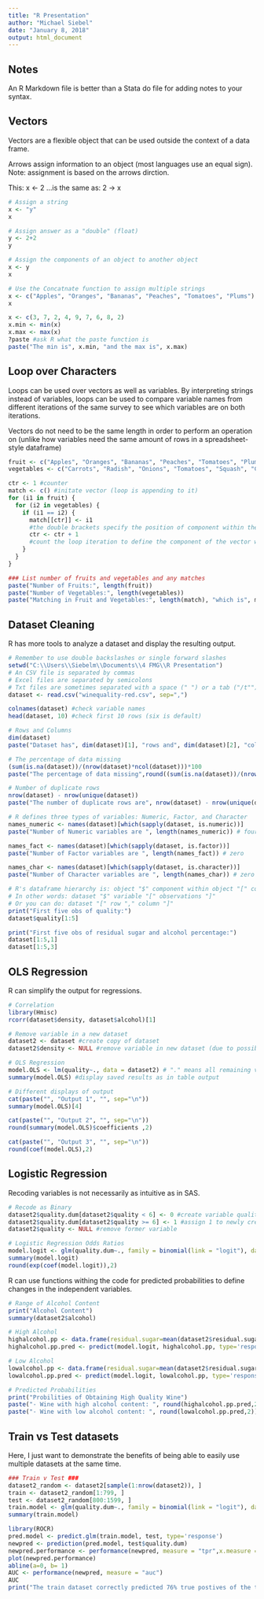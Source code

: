 ---
title: "R Presentation"
author: "Michael Siebel"
date: "January 8, 2018"
output: html_document
---


## Notes

An R Markdown file is better than a Stata do file for adding notes to your syntax.

## Vectors

Vectors are a flexible object that can be used outside the context of a data frame.

Arrows assign information to an object (most languages use an equal sign).  Note: assignment is based on the arrows dirction.

This:
x <- 2
...is the same as:
2 -> x

```{r, echo=TRUE, warning=FALSE, message=FALSE}
# Assign a string
x <- "y"
x

# Assign answer as a "double" (float)
y <- 2+2
y

# Assign the components of an object to another object
x <- y
x

# Use the Concatnate function to assign multiple strings
x <- c("Apples", "Oranges", "Bananas", "Peaches", "Tomatoes", "Plums")
x

x <- c(3, 7, 2, 4, 9, 7, 6, 8, 2)
x.min <- min(x)
x.max <- max(x)
?paste #ask R what the paste function is
paste("The min is", x.min, "and the max is", x.max)

```

## Loop over Characters

Loops can be used over vectors as well as variables.  By interpreting strings instead of variables, loops can be used to compare variable names from different iterations of the same survey to see which variables are on both iterations.

Vectors do not need to be the same length in order to perform an operation on (unlike how variables need the same amount of rows in a spreadsheet-style dataframe)

```{r, echo=TRUE, warning=FALSE, message=FALSE}
fruit <- c("Apples", "Oranges", "Bananas", "Peaches", "Tomatoes", "Plums")
vegetables <- c("Carrots", "Radish", "Onions", "Tomatoes", "Squash", "Cabbage", "Seaweed")

ctr <- 1 #counter
match <- c() #initate vector (loop is appending to it)
for (i1 in fruit) {
  for (i2 in vegetables) {
    if (i1 == i2) {
      match[[ctr]] <- i1 
      #the double brackets specify the position of component within the vector as opposed to the component itself
      ctr <- ctr + 1
      #count the loop iteration to define the component of the vector we will append to
    }
  }
}

### List number of fruits and vegetables and any matches
paste("Number of Fruits:", length(fruit))
paste("Number of Vegetables:", length(vegetables))
paste("Matching in Fruit and Vegetables:", length(match), "which is", match)

```

## Dataset Cleaning

R has more tools to analyze a dataset and display the resulting output.

```{r, echo=TRUE, warning=FALSE, message=FALSE}
# Remember to use double backslashes or single forward slashes
setwd("C:\\Users\\Siebelm\\Documents\\4 FMG\\R Presentation")
# An CSV file is separated by commas
# Excel files are separated by semicolons
# Txt files are sometimes separated with a space (" ") or a tab ("/t"")
dataset <- read.csv("winequality-red.csv", sep=",")

colnames(dataset) #check variable names
head(dataset, 10) #check first 10 rows (six is default)

```
```{r, echo=TRUE, warning=FALSE, message=FALSE}
# Rows and Columns
dim(dataset)
paste("Dataset has", dim(dataset)[1], "rows and", dim(dataset)[2], "columns.")

```
```{r, echo=TRUE, warning=FALSE, message=FALSE}
# The percentage of data missing
(sum(is.na(dataset))/(nrow(dataset)*ncol(dataset)))*100
paste("The percentage of data missing",round((sum(is.na(dataset))/(nrow(dataset)*ncol(dataset)))*100, digits=2),"%")
```
```{r, echo=TRUE, warning=FALSE, message=FALSE}
# Number of duplicate rows
nrow(dataset) - nrow(unique(dataset))
paste("The number of duplicate rows are", nrow(dataset) - nrow(unique(dataset)))
```
```{r, echo=TRUE, warning=FALSE, message=FALSE}
# R defines three types of variables: Numeric, Factor, and Character
names_numeric <- names(dataset)[which(sapply(dataset, is.numeric))]
paste("Number of Numeric variables are ", length(names_numeric)) # four

names_fact <- names(dataset)[which(sapply(dataset, is.factor))]
paste("Number of Factor variables are ", length(names_fact)) # zero

names_char <- names(dataset)[which(sapply(dataset, is.character))]
paste("Number of Character variables are ", length(names_char)) # zero
```
```{r, echo=TRUE, warning=FALSE, message=FALSE}
# R's dataframe hierarchy is: object "$" component within object "[" components within components "]"
# In other words: dataset "$" variable "[" observations "]"
# Or you can do: dataset "[" row "," column "]"
print("First five obs of quality:")
dataset$quality[1:5]

print("First five obs of residual sugar and alcohol percentage:")
dataset[1:5,1]
dataset[1:5,3]
```

## OLS Regression

R can simplify the output for regressions.

```{r, echo=TRUE, warning=FALSE, message=FALSE}
# Correlation
library(Hmisc)
rcorr(dataset$density, dataset$alcohol)[1] 
```
```{r, echo=TRUE, warning=FALSE, message=FALSE}
# Remove variable in a new dataset
dataset2 <- dataset #create copy of dataset
dataset2$density <- NULL #remove variable in new dataset (due to possible multicolinearity)

# OLS Regression
model.OLS <- lm(quality~., data = dataset2) # "." means all remaining varible
summary(model.OLS) #display saved results as in table output
```
```{r, echo=TRUE, warning=FALSE, message=FALSE}
# Different displays of output
cat(paste("", "Output 1", "", sep="\n"))
summary(model.OLS)[4]

cat(paste("", "Output 2", "", sep="\n"))
round(summary(model.OLS)$coefficients ,2)

cat(paste("", "Output 3", "", sep="\n"))
round(coef(model.OLS),2)

```

## Logistic Regression

Recoding variables is not necessarily as intuitive as in SAS.

```{r, echo=TRUE, warning=FALSE, message=FALSE}
# Recode as Binary
dataset2$quality.dum[dataset2$quality < 6] <- 0 #create variable quality.dum and assign it 0 if quality < 6
dataset2$quality.dum[dataset2$quality >= 6] <- 1 #assign 1 to newly created quality.dum if quality >= 6
dataset2$quality <- NULL #remove former variable

# Logistic Regression Odds Ratios
model.logit <- glm(quality.dum~., family = binomial(link = "logit"), data = dataset2) 
summary(model.logit)
round(exp(coef(model.logit)),2)

```

R can use functions withing the code for predicted probabilities to define changes in the independent variables.

```{r, echo=TRUE, warning=FALSE, message=FALSE}
# Range of Alcohol Content
print("Alcohol Content")
summary(dataset2$alcohol)

# High Alcohol
highalcohol.pp <- data.frame(residual.sugar=mean(dataset2$residual.sugar), alcohol=quantile(dataset2$alcohol, c(.75)))
highalcohol.pp.pred <- predict(model.logit, highalcohol.pp, type='response')

# Low Alcohol
lowalcohol.pp <- data.frame(residual.sugar=mean(dataset2$residual.sugar), alcohol=quantile(dataset2$alcohol, c(.25))) 
lowalcohol.pp.pred <- predict(model.logit, lowalcohol.pp, type='response')

# Predicted Probabilities
print("Probilities of Obtaining High Quality Wine")
paste("- Wine with high alcohol content: ", round(highalcohol.pp.pred,2))
paste("- Wine with low alcohol content: ", round(lowalcohol.pp.pred,2))

```

## Train vs Test datasets

Here, I just want to demonstrate the benefits of being able to easily use multiple datasets at the same time.

```{r, echo=TRUE, warning=FALSE, message=FALSE}
### Train v Test ###
dataset2_random <- dataset2[sample(1:nrow(dataset2)), ]
train <- dataset2_random[1:799, ]
test <- dataset2_random[800:1599, ]
train.model <- glm(quality.dum~., family = binomial(link = "logit"), data = train)
summary(train.model)

library(ROCR)
pred.model <- predict.glm(train.model, test, type='response')
newpred <- prediction(pred.model, test$quality.dum)
newpred.performance <- performance(newpred, measure = "tpr",x.measure = "fpr")
plot(newpred.performance)
abline(a=0, b= 1)
AUC <- performance(newpred, measure = "auc")
AUC 
print("The train dataset correctly predicted 76% true postives of the test dataset")

```